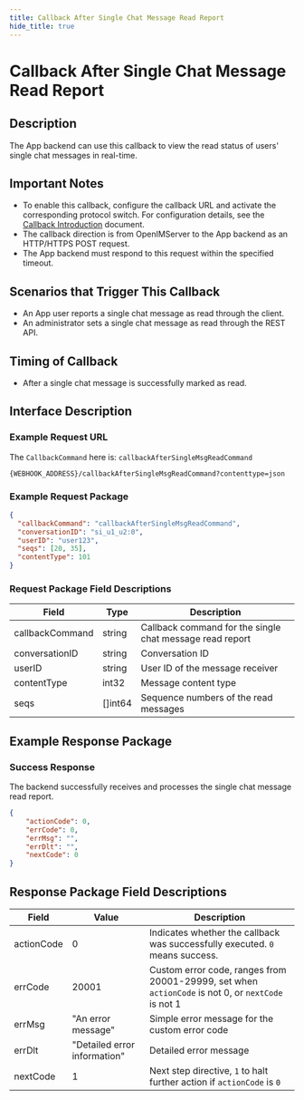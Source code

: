 ```yaml
---
title: Callback After Single Chat Message Read Report
hide_title: true
---
```


# Callback After Single Chat Message Read Report

## Description
The App backend can use this callback to view the read status of users' single chat messages in real-time.

## Important Notes
- To enable this callback, configure the callback URL and activate the corresponding protocol switch. For configuration details, see the [Callback Introduction](../introduction) document.
- The callback direction is from OpenIMServer to the App backend as an HTTP/HTTPS POST request.
- The App backend must respond to this request within the specified timeout.

## Scenarios that Trigger This Callback
- An App user reports a single chat message as read through the client.
- An administrator sets a single chat message as read through the REST API.

## Timing of Callback
- After a single chat message is successfully marked as read.

## Interface Description

### Example Request URL
The `CallbackCommand` here is: `callbackAfterSingleMsgReadCommand`

```plaintext
{WEBHOOK_ADDRESS}/callbackAfterSingleMsgReadCommand?contenttype=json
```

### Example Request Package

```json
{
  "callbackCommand": "callbackAfterSingleMsgReadCommand",
  "conversationID": "si_u1_u2:0",
  "userID": "user123",
  "seqs": [20, 35],
  "contentType": 101
}
```

### Request Package Field Descriptions

| Field             | Type       | Description                             |
|-------------------|------------|-----------------------------------------|
| callbackCommand   | string     | Callback command for the single chat message read report |
| conversationID    | string     | Conversation ID                         |
| userID            | string     | User ID of the message receiver         |
| contentType       | int32      | Message content type                    |
| seqs              | []int64    | Sequence numbers of the read messages   |

## Example Response Package

### Success Response
The backend successfully receives and processes the single chat message read report.

```json
{
    "actionCode": 0,
    "errCode": 0,
    "errMsg": "",
    "errDlt": "",
    "nextCode": 0
}
```

## Response Package Field Descriptions

| Field         | Value                     | Description                                                 |
|---------------|---------------------------|-------------------------------------------------------------|
| actionCode    | 0                         | Indicates whether the callback was successfully executed. `0` means success. |
| errCode       | 20001                     | Custom error code, ranges from 20001-29999, set when `actionCode` is not 0, or `nextCode` is not 1 |
| errMsg        | "An error message"        | Simple error message for the custom error code              |
| errDlt        | "Detailed error information" | Detailed error message                                     |
| nextCode      | 1                         | Next step directive, `1` to halt further action if `actionCode` is `0` |
